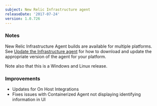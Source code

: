 ```yaml
---
subject: New Relic Infrastructure agent
releaseDate: '2017-07-24'
version: 1.0.726
---
```


### Notes

New Relic Infrastructure Agent builds are available for multiple platforms. See [Update the Infrastructure agent](https://docs.newrelic.com/docs/infrastructure/new-relic-infrastructure/installation/update-infrastructure-agent) for how to download and update the appropriate version of the agent for your platform.

Note also that this is a Windows and Linux release.

### Improvements

* Updates for On Host Integrations
* Fixes issues with Containerized Agent not displaying identifying information in UI

